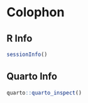 # Colophon {.unnumbered}

R Info
------------------

```r
sessionInfo()
```

Quarto Info
------------------

```r
quarto::quarto_inspect()
```